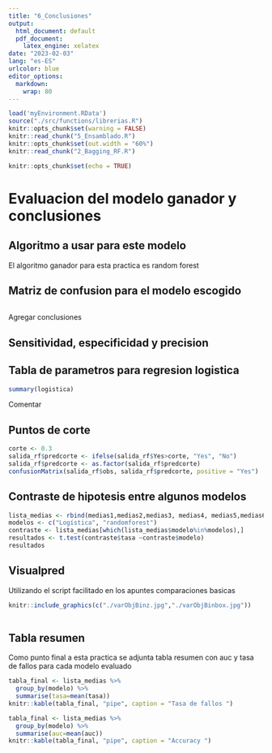 ```yaml
---
title: "6_Conclusiones"
output:
  html_document: default
  pdf_document: 
    latex_engine: xelatex
date: "2023-02-03"
lang: "es-ES"
urlcolor: blue
editor_options: 
  markdown: 
    wrap: 80
---
```


```r
load('myEnvironment.RData')
source("./src/functions/librerias.R")
knitr::opts_chunk$set(warning = FALSE) 
knitr::read_chunk("5_Ensamblado.R")
knitr::opts_chunk$set(out.width = "60%") 
knitr::read_chunk("2_Bagging_RF.R")
```

```r
knitr::opts_chunk$set(echo = TRUE)
```
\normalsize

# Evaluacion del modelo ganador y conclusiones

## Algoritmo a usar para este modelo
El algoritmo ganador para esta practica es random forest

## Matriz de confusion para el modelo escogido
\tiny
```r

```
\normalsize
Agregar conclusiones

## Sensitividad, especificidad y precision


## Tabla de parametros para regresion logistica
\tiny
```r
summary(logistica)
```
\normalsize
Comentar

## Puntos de corte
\tiny
```r
corte <- 0.3
salida_rf$predcorte <- ifelse(salida_rf$Yes>corte, "Yes", "No")
salida_rf$predcorte <- as.factor(salida_rf$predcorte)
confusionMatrix(salida_rf$obs, salida_rf$predcorte, positive = "Yes")

```
\normalsize
## Contraste de hipotesis entre algunos modelos
\tiny
```r
lista_medias <- rbind(medias1,medias2,medias3, medias4, medias5,medias6, medias11,  medias12,medias13, medias14,medias15, medias16)
modelos <- c("Logística", "randomforest")
contraste <- lista_medias[which(lista_medias$modelo%in%modelos),]
resultados <- t.test(contraste$tasa ~contraste$modelo)
resultados
```
\normalsize
## Visualpred

Utilizando el script facilitado en los apuntes comparaciones basicas

\tiny
```r
knitr::include_graphics(c("./varObjBinz.jpg","./varObjBinbox.jpg"))
                        
```
\normalsize
## Tabla resumen
Como punto final a esta practica se adjunta tabla resumen con auc y tasa de fallos para cada modelo evaluado 

\tiny
```r
tabla_final <- lista_medias %>% 
  group_by(modelo) %>%
  summarise(tasa=mean(tasa))
knitr::kable(tabla_final, "pipe", caption = "Tasa de fallos ")

```
```r
tabla_final <- lista_medias %>% 
  group_by(modelo) %>%
  summarise(auc=mean(auc))
knitr::kable(tabla_final, "pipe", caption = "Accuracy ")

```

